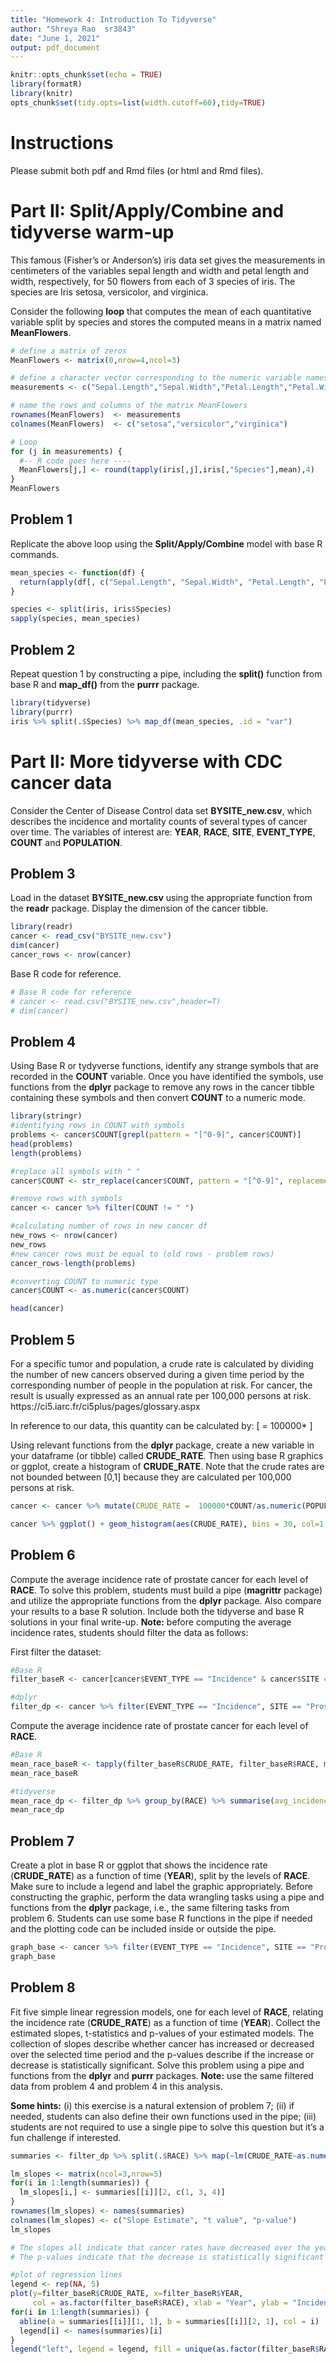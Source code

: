 ---
title: "Homework 4: Introduction To Tidyverse"
author: "Shreya Rao  sr3843"
date: "June 1, 2021"
output: pdf_document
---

```{r}
knitr::opts_chunk$set(echo = TRUE)
library(formatR)
library(knitr)
opts_chunk$set(tidy.opts=list(width.cutoff=60),tidy=TRUE)
```


# Instructions 

Please submit both pdf and Rmd files (or html and Rmd files). 

# Part II: Split/Apply/Combine and tidyverse warm-up

This famous (Fisher's or Anderson's) iris data set gives the measurements in centimeters of the variables sepal length and width and petal length and width, respectively, for 50 flowers from each of 3 species of iris. The species are Iris setosa, versicolor, and virginica.

Consider the following **loop** that computes the mean of each quantitative variable split by species and stores the computed means in a matrix named  **MeanFlowers**.  

```{r}
# define a matrix of zeros
MeanFlowers <- matrix(0,nrow=4,ncol=3)

# define a character vector corresponding to the numeric variable names
measurements <- c("Sepal.Length","Sepal.Width","Petal.Length","Petal.Width")

# name the rows and columns of the matrix MeanFlowers 
rownames(MeanFlowers)  <- measurements
colnames(MeanFlowers)  <- c("setosa","versicolor","virginica")

# Loop
for (j in measurements) {
  #-- R code goes here ----
  MeanFlowers[j,] <- round(tapply(iris[,j],iris[,"Species"],mean),4)
}
MeanFlowers
```

## Problem 1

Replicate the above loop using the **Split/Apply/Combine** model with base R commands.

```{r}
mean_species <- function(df) {
  return(apply(df[, c("Sepal.Length", "Sepal.Width", "Petal.Length", "Petal.Width")], 2, mean))
}

species <- split(iris, iris$Species)
sapply(species, mean_species)
```

## Problem 2

Repeat question 1 by constructing a pipe, including the **split()** function from base R and **map_df()** from the **purrr** package. 

```{r}
library(tidyverse)
library(purrr)
iris %>% split(.$Species) %>% map_df(mean_species, .id = "var") 
```

# Part II: More tidyverse with CDC cancer data

Consider the Center of Disease Control data set **BYSITE_new.csv**, which describes the incidence and mortality counts of several types of cancer over time. The variables of interest are:  **YEAR**, **RACE**, **SITE**, **EVENT_TYPE**, **COUNT** and **POPULATION**.  

## Problem 3

Load in the dataset **BYSITE_new.csv** using the appropriate function from the **readr** package. Display the dimension of the cancer tibble.


```{r}
library(readr)
cancer <- read_csv("BYSITE_new.csv")
dim(cancer)
cancer_rows <- nrow(cancer)
```

Base R code for reference.
```{r}
# Base R code for reference
# cancer <- read.csv("BYSITE_new.csv",header=T)
# dim(cancer)
```


## Problem 4

Using Base R or tydyverse functions, identify any strange symbols that are recorded in the **COUNT** variable. Once you have identified the symbols, use functions from the **dplyr** package to remove any rows in the cancer tibble containing these symbols and then convert **COUNT** to a numeric mode. 


```{r}
library(stringr)
#identifying rows in COUNT with symbols
problems <- cancer$COUNT[grepl(pattern = "[^0-9]", cancer$COUNT)]
head(problems)
length(problems)

#replace all symbols with " "
cancer$COUNT <- str_replace(cancer$COUNT, pattern = "[^0-9]", replacement = " ")

#remove rows with symbols
cancer <- cancer %>% filter(COUNT != " ")

#calculating number of rows in new cancer df
new_rows <- nrow(cancer)
new_rows
#new cancer rows must be equal to (old rows - problem rows)
cancer_rows-length(problems)

#converting COUNT to numeric type
cancer$COUNT <- as.numeric(cancer$COUNT)

head(cancer)
```


## Problem 5

For a specific tumor and population, a crude rate is calculated by dividing the number of new cancers observed during a given time period by the corresponding number of people in the population at risk. For cancer, the result is usually expressed as an annual rate per 100,000 persons at risk. https://ci5.iarc.fr/ci5plus/pages/glossary.aspx

In reference to our data, this quantity can be calculated by: 
\[
\text{CRUDE RATE} = 100000*\frac{\text{COUNT}}{\text{POPULATION}}
\]

Using relevant functions from the **dplyr** package, create a new variable in your dataframe (or tibble) called **CRUDE_RATE**.  Then using base R graphics or ggplot, create a histogram of **CRUDE_RATE**.  Note that the crude rates are not bounded between [0,1] because they are calculated per 100,000 persons at risk. 

```{r}
cancer <- cancer %>% mutate(CRUDE_RATE =  100000*COUNT/as.numeric(POPULATION))

cancer %>% ggplot() + geom_histogram(aes(CRUDE_RATE), bins = 30, col=1, fill = "blue")
```


## Problem 6

Compute the average incidence rate of prostate cancer for each level of **RACE**.  To solve this problem, students must build a pipe (**magrittr** package) and utilize the appropriate functions from the **dplyr** package. Also compare your results to a base R solution. Include both the tidyverse and base R solutions in your final write-up. **Note:** before computing the average incidence rates, students should filter the data as follows:
\begin{enumerate}
\item[i.] Extract the rows corresponding to {\bf EVENT\_TYPE} level {\bf Incidence}
\item[ii.] Extract the rows corresponding to {\bf SITE} level {\bf Prostate}
\item[iii.] Extract the rows corresponding to {\bf SEX} level {\bf Male}
\item[iv.] Remove the rows corresponding to {\bf YEAR} level {\bf 2010-2014}
\item[v.] Remove the rows corresponding to {\bf RACE} level {\bf All Races} 
\end{enumerate} 


First filter the dataset: 

```{r}
#Base R
filter_baseR <- cancer[cancer$EVENT_TYPE == "Incidence" & cancer$SITE == "Prostate" & cancer$SEX == "Male" & cancer$YEAR != "2010-2014" & cancer$RACE != "All Races", ]

#dplyr
filter_dp <- cancer %>% filter(EVENT_TYPE == "Incidence", SITE == "Prostate", SEX == "Male", YEAR != "2010-2014", RACE != "All Races")
```

Compute the average incidence rate of prostate cancer for each level of **RACE**.

```{r}
#Base R
mean_race_baseR <- tapply(filter_baseR$CRUDE_RATE, filter_baseR$RACE, mean)
mean_race_baseR

#tidyverse
mean_race_dp <- filter_dp %>% group_by(RACE) %>% summarise(avg_incidence_rate = mean(CRUDE_RATE))
mean_race_dp
```

## Problem 7

Create a plot in base R or ggplot that shows the incidence rate (**CRUDE_RATE**) as a function of time (**YEAR**), split by the levels of **RACE**. Make sure to include a legend and label the graphic appropriately. Before constructing the graphic, perform the data wrangling tasks using a pipe and functions from the **dplyr** package, i.e., the same filtering tasks from problem 6. Students can use some base R functions in the pipe if needed and the plotting code can be included inside or outside the pipe.  

```{r}
graph_base <- cancer %>% filter(EVENT_TYPE == "Incidence", SITE == "Prostate", SEX == "Male", YEAR != "2010-2014", RACE != "All Races") %>% ggplot() + geom_point(aes(x = YEAR, y = CRUDE_RATE, col = RACE)) + theme(axis.text.x = element_text(angle = 90, vjust = 0.5, hjust=1)) + labs(y = "Incidence (Crude) Rate", x = "Year")
graph_base
```

## Problem 8

Fit five simple linear regression models, one for each level of **RACE**, relating the incidence rate (**CRUDE_RATE**) as a function of time (**YEAR**). Collect the estimated slopes, t-statistics and  p-values of your estimated models. The collection of slopes describe whether cancer has increased or decreased over the selected time period and the p-values describe if the increase or decrease is statistically significant. Solve this problem using a pipe and functions from the **dplyr** and **purrr** packages. **Note:** use the same filtered data from problem 4 and problem 4 in this analysis. 

**Some hints:** (i) this exercise is a natural extension of problem 7; (ii) if needed, students can also define their own functions used in the pipe; (iii) students are not required to use a single pipe to solve this question but it's a fun challenge if interested.


```{r}
summaries <- filter_dp %>% split(.$RACE) %>% map(~lm(CRUDE_RATE~as.numeric(YEAR), data = .)) %>% map(summary) %>% map(coefficients)

lm_slopes <- matrix(ncol=3,nrow=5) 
for(i in 1:length(summaries)) {
  lm_slopes[i,] <- summaries[[i]][2, c(1, 3, 4)]
}
rownames(lm_slopes) <- names(summaries)
colnames(lm_slopes) <- c("Slope Estimate", "t value", "p-value")
lm_slopes
```
```{r}
# The slopes all indicate that cancer rates have decreased over the years, with rates in the White group showing the steepest slope. 
# The p-values indicate that the decrease is statistically significant for all races expect for that of Black. (assuming the significance level alpha is set at 0.05)
```

```{r}
#plot of regression lines
legend <- rep(NA, 5)
plot(y=filter_baseR$CRUDE_RATE, x=filter_baseR$YEAR, 
     col = as.factor(filter_baseR$RACE), xlab = "Year", ylab = "Incidence Rate")
for(i in 1:length(summaries)) {
  abline(a = summaries[[i]][1, 1], b = summaries[[i]][2, 1], col = i)
  legend[i] <- names(summaries)[i]
}
legend("left", legend = legend, fill = unique(as.factor(filter_baseR$RACE)), cex = 0.75)
```

